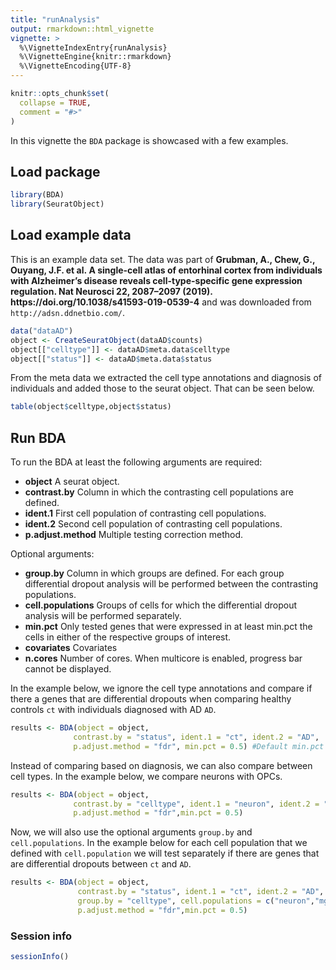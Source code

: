 ```yaml
---
title: "runAnalysis"
output: rmarkdown::html_vignette
vignette: >
  %\VignetteIndexEntry{runAnalysis}
  %\VignetteEngine{knitr::rmarkdown}
  %\VignetteEncoding{UTF-8}
---
```


```r
knitr::opts_chunk$set(
  collapse = TRUE,
  comment = "#>"
)
```


In this vignette the `BDA` package is showcased with a few examples.

## Load package

```r
library(BDA)
library(SeuratObject)
```

## Load example data

This is an example data set. The data was part of **Grubman, A., Chew, G., Ouyang, J.F. et al. A single-cell atlas of entorhinal cortex from individuals with Alzheimer’s disease reveals cell-type-specific gene expression regulation. Nat Neurosci 22, 2087–2097 (2019). https://doi.org/10.1038/s41593-019-0539-4** and was downloaded from `http://adsn.ddnetbio.com/`.

```r
data("dataAD")
object <- CreateSeuratObject(dataAD$counts)
object[["celltype"]] <- dataAD$meta.data$celltype
object[["status"]] <- dataAD$meta.data$status
```

From the meta data we extracted the cell type annotations and diagnosis of individuals and added those to the seurat object. That can be seen below.

```r
table(object$celltype,object$status)
```

## Run BDA

To run the BDA at least the following arguments are required:

* **object** A seurat object.
* **contrast.by** Column in which the contrasting cell populations are defined.
* **ident.1** First cell population of contrasting cell populations.
* **ident.2** Second cell population of contrasting cell populations.
* **p.adjust.method** Multiple testing correction method.

Optional arguments:

* **group.by** Column in which groups are defined. For each group differential dropout analysis will be performed between the contrasting populations.
* **cell.populations** Groups of cells for which the differential dropout analysis will be performed separately.
* **min.pct** Only tested genes that were expressed in at least min.pct the cells in either of the respective groups of interest.
* **covariates** Covariates
* **n.cores** Number of cores. When multicore is enabled, progress bar cannot be displayed.
 
In the example below, we ignore the cell type annotations and compare if there a genes that are differential dropouts when comparing healthy controls `ct` with individuals diagnosed with AD `AD`.

```r
results <- BDA(object = object,
              contrast.by = "status", ident.1 = "ct", ident.2 = "AD",
              p.adjust.method = "fdr", min.pct = 0.5) #Default min.pct = 0.1
```

Instead of comparing based on diagnosis, we can also compare between cell types. In the example below, we compare neurons with OPCs.

```r
results <- BDA(object = object,
              contrast.by = "celltype", ident.1 = "neuron", ident.2 = "OPC",
              p.adjust.method = "fdr",min.pct = 0.5)
```

Now, we will also use the optional arguments `group.by` and `cell.populations`. In the example below for each cell population that we defined with `cell.population` we will test separately if there are genes that are differential dropouts between `ct` and `AD`.

```r
results <- BDA(object = object,
               contrast.by = "status", ident.1 = "ct", ident.2 = "AD",
               group.by = "celltype", cell.populations = c("neuron","mg","OPC"),
               p.adjust.method = "fdr",min.pct = 0.5)
```

### Session info

```r
sessionInfo()
```

